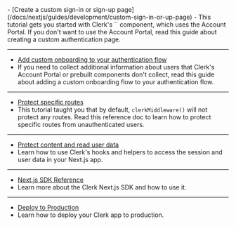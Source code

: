 <Cards>
  - [Create a custom sign-in or sign-up page](/docs/nextjs/guides/development/custom-sign-in-or-up-page)
  - This tutorial gets you started with Clerk's `<SignInButton />` component, which uses the Account Portal. If you don't want to use the Account Portal, read this guide about creating a custom authentication page.

  ---

  - [Add custom onboarding to your authentication flow](/docs/guides/development/add-onboarding-flow)
  - If you need to collect additional information about users that Clerk's Account Portal or prebuilt components don't collect, read this guide about adding a custom onboarding flow to your authentication flow.

  ---

  - [Protect specific routes](/docs/reference/nextjs/clerk-middleware)
  - This tutorial taught you that by default, `clerkMiddleware()` will not protect any routes. Read this reference doc to learn how to protect specific routes from unauthenticated users.

  ---

  - [Protect content and read user data](/docs/nextjs/guides/users/reading)
  - Learn how to use Clerk's hooks and helpers to access the session and user data in your Next.js app.

  ---

  - [Next.js SDK Reference](/docs/reference/nextjs/overview)
  - Learn more about the Clerk Next.js SDK and how to use it.

  ---

  - [Deploy to Production](/docs/guides/development/deployment/production)
  - Learn how to deploy your Clerk app to production.
</Cards>
